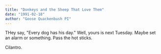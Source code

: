 ```yaml
---
title: "Donkeys and the Sheep That Love Them"
date: "1991-02-18"
author: "Goose Quackenbush PI"
---
```


THey say, "Every dog has his day." Well, yours is next Tuesday. Maybe set an alarm or something. Pass the hot sticks.

Cilantro.
